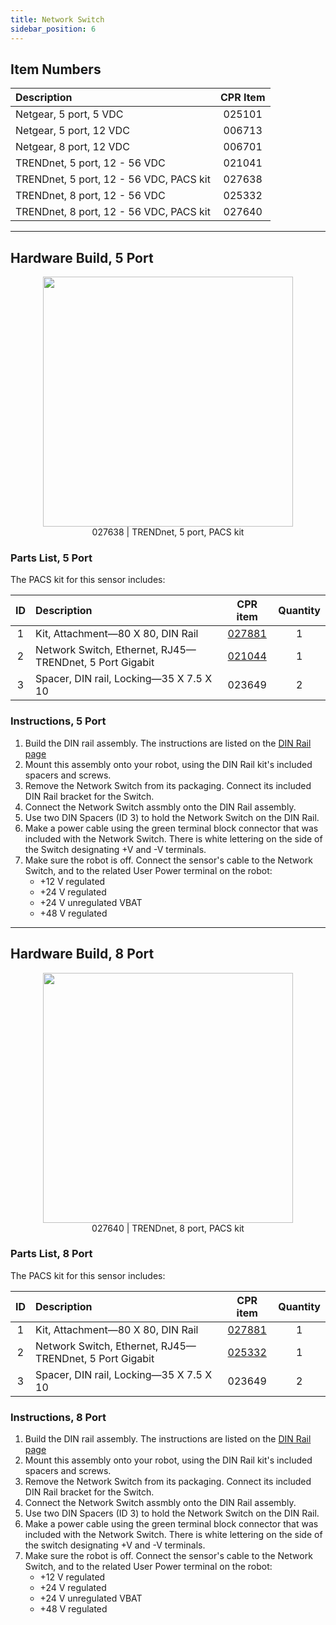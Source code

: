 ```yaml
---
title: Network Switch
sidebar_position: 6
---
```


## Item Numbers

| Description                             | CPR Item |
| :-------------------------------------- | :------: |
| Netgear, 5 port, 5 VDC                  |  025101  |
| Netgear, 5 port, 12 VDC                 |  006713  |
| Netgear, 8 port, 12 VDC                 |  006701  |
| TRENDnet, 5 port, 12 - 56 VDC           |  021041  |
| TRENDnet, 5 port, 12 - 56 VDC, PACS kit |  027638  |
| TRENDnet, 8 port, 12 - 56 VDC           |  025332  |
| TRENDnet, 8 port, 12 - 56 VDC, PACS kit |  027640  |

---

## Hardware Build, 5 Port

<center>
  <figure>
    <img
      src="/img/accessories_images/network_switch_1.png"
      width="400"
    />
    <figcaption>027638 | TRENDnet, 5 port, PACS kit</figcaption>
  </figure>
</center>

### Parts List, 5 Port

The PACS kit for this sensor includes:

| ID  | Description                                             |                         CPR item                         | Quantity |
| :-: | :------------------------------------------------------ | :------------------------------------------------------: | :------: |
|  1  | Kit, Attachment—80 X 80, DIN Rail                       |           [027881](/docs/accessories/din_rail)           |    1     |
|  2  | Network Switch, Ethernet, RJ45—TRENDnet, 5 Port Gigabit | [021044](/assets/pdf/clearpath_robotics_021044-TDS1.pdf) |    1     |
|  3  | Spacer, DIN rail, Locking—35 X 7.5 X 10                 |                          023649                          |    2     |

### Instructions, 5 Port

1.  Build the DIN rail assembly. The instructions are listed on the [DIN Rail page](/docs/accessories/din_rail)
2.  Mount this assembly onto your robot, using the DIN Rail kit's included spacers and screws.
3.  Remove the Network Switch from its packaging.
    Connect its included DIN Rail bracket for the Switch.
4.  Connect the Network Switch assmbly onto the DIN Rail assembly.
5.  Use two DIN Spacers (ID 3) to hold the Network Switch on the DIN Rail.
6.  Make a power cable using the green terminal block connector that was included with the Network Switch.
    There is white lettering on the side of the Switch designating +V and -V terminals.
7.  Make sure the robot is off.
    Connect the sensor's cable to the Network Switch, and to the related User Power terminal on the robot:
    - +12 V regulated
    - +24 V regulated
    - +24 V unregulated VBAT
    - +48 V regulated

---

## Hardware Build, 8 Port

<center>
  <figure>
    <img
      src="/img/accessories_images/network_switch_2.png"
      width="400"
    />
    <figcaption>027640 | TRENDnet, 8 port, PACS kit</figcaption>
  </figure>
</center>

### Parts List, 8 Port

The PACS kit for this sensor includes:

| ID  | Description                                             |                         CPR item                         | Quantity |
| :-: | :------------------------------------------------------ | :------------------------------------------------------: | :------: |
|  1  | Kit, Attachment—80 X 80, DIN Rail                       |           [027881](/docs/accessories/din_rail)           |    1     |
|  2  | Network Switch, Ethernet, RJ45—TRENDnet, 5 Port Gigabit | [025332](/assets/pdf/clearpath_robotics_021044-TDS1.pdf) |    1     |
|  3  | Spacer, DIN rail, Locking—35 X 7.5 X 10                 |                          023649                          |    2     |

### Instructions, 8 Port

1.  Build the DIN rail assembly. The instructions are listed on the [DIN Rail page](/docs/accessories/din_rail)
2.  Mount this assembly onto your robot, using the DIN Rail kit's included spacers and screws.
3.  Remove the Network Switch from its packaging.
    Connect its included DIN Rail bracket for the Switch.
4.  Connect the Network Switch assmbly onto the DIN Rail assembly.
5.  Use two DIN Spacers (ID 3) to hold the Network Switch on the DIN Rail.
6.  Make a power cable using the green terminal block connector that was included with the Network Switch.
    There is white lettering on the side of the switch designating +V and -V terminals.
7.  Make sure the robot is off.
    Connect the sensor's cable to the Network Switch, and to the related User Power terminal on the robot:
    - +12 V regulated
    - +24 V regulated
    - +24 V unregulated VBAT
    - +48 V regulated
